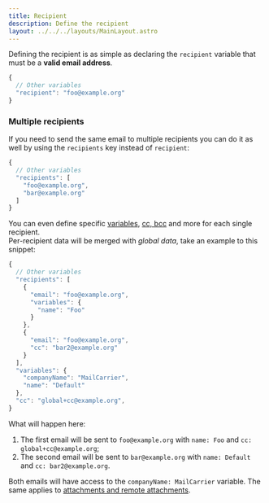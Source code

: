 ```yaml
---
title: Recipient
description: Define the recipient 
layout: ../../../layouts/MainLayout.astro
---
```


Defining the recipient is as simple as declaring the `recipient` variable that must be a **valid email address**.

```js
{
  // Other variables
  "recipient": "foo@example.org"
}
```

### Multiple recipients

If you need to send the same email to multiple recipients you can do it as well by using the `recipients` key instead of `recipient`:

```js
{
  // Other variables
  "recipients": [
    "foo@example.org",
    "bar@example.org"
  ]
}
```

You can even define specific [variables](/docs/sending-mails/variables), [cc, bcc](/docs/sending-mails/api-endpoint#cc-bcc) and more for each single recipient.  
Per-recipient data will be merged with *global data*, take an example to this snippet:

```js
{
  // Other variables
  "recipients": [
    {
      "email": "foo@example.org",
      "variables": {
        "name": "Foo"
      }
    },
    {
      "email": "foo@example.org",
      "cc": "bar2@example.org"
    }
  ],
  "variables": {
    "companyName": "MailCarrier",
    "name": "Default"
  },
  "cc": "global+cc@example.org",
}
```

What will happen here:

1. The first email will be sent to `foo@example.org` with `name: Foo` and `cc: global+cc@example.org`;
2. The second email will be sent to `bar@example.org` with `name: Default` and `cc: bar2@example.org`.

Both emails will have access to the `companyName: MailCarrier` variable. The same applies to [attachments and remote attachments](/docs/sending-mails/attachments). 
